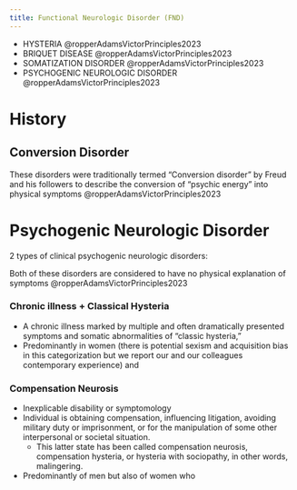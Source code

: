 ```yaml
---
title: Functional Neurologic Disorder (FND)
---
```


- HYSTERIA @ropperAdamsVictorPrinciples2023
- BRIQUET DISEASE @ropperAdamsVictorPrinciples2023
- SOMATIZATION DISORDER @ropperAdamsVictorPrinciples2023
- PSYCHOGENIC NEUROLOGIC DISORDER @ropperAdamsVictorPrinciples2023




# History

## Conversion Disorder

These disorders were traditionally termed "Conversion disorder" by Freud and his followers to describe the conversion of "psychic energy" into physical symptoms @ropperAdamsVictorPrinciples2023


# Psychogenic Neurologic Disorder

2 types of clinical psychogenic neurologic disorders: 

:::{.callout-note}
Both of these disorders are considered to have no physical explanation of symptoms @ropperAdamsVictorPrinciples2023
:::

:::{layout-ncol="2"} 

### Chronic illness + Classical Hysteria

- A chronic illness marked by multiple and often dramatically presented symptoms and somatic abnormalities of “classic hysteria,”
- Predominantly in women (there is potential sexism and acquisition bias in this categorization but we report our and our colleagues contemporary experience) and 

### Compensation Neurosis

- Inexplicable disability or symptomology
- Individual is  obtaining compensation, influencing litigation, avoiding military duty or imprisonment, or for the manipulation of some other interpersonal or societal situation.
    - This latter state has been called compensation neurosis, compensation hysteria, or hysteria with sociopathy, in other words, malingering.
- Predominantly of men but also of women who
:::
